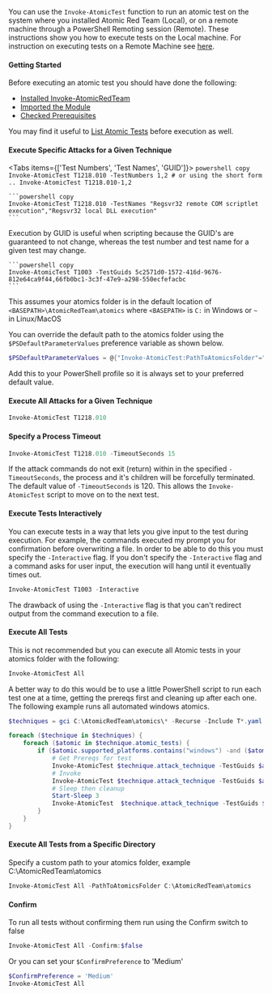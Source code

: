 
You can use the `Invoke-AtomicTest` function to run an atomic test on the system where you installed Atomic Red Team (Local), or on a remote machine through a PowerShell Remoting session (Remote). These instructions show you how to execute tests on the Local machine. For instruction on executing tests on a Remote Machine see [here](/invoke-atomicredteam/execute-tests-remotely).

#### Getting Started

Before executing an atomic test you should have done the following:
* [Installed Invoke-AtomicRedTeam](https://github.com/redcanaryco/invoke-atomicredteam/wiki/Installing-Invoke-AtomicRedTeam)
* [Imported the Module](https://github.com/redcanaryco/invoke-atomicredteam/wiki/Import-the-Module)
* [Checked Prerequisites](https://github.com/redcanaryco/invoke-atomicredteam/wiki/Check-or-Get-Prerequisites-for-Atomic-Tests)

You may find it useful to [List Atomic Tests](https://github.com/redcanaryco/invoke-atomicredteam/wiki/List-Atomic-Tests) before execution as well.

#### Execute Specific Attacks for a Given Technique

<Tabs items={['Test Numbers', 'Test Names', 'GUID']}>
  <Tab>
    ```powershell copy
    Invoke-AtomicTest T1218.010 -TestNumbers 1,2
    # or using the short form ..
    Invoke-AtomicTest T1218.010-1,2
    ```
  </Tab>
  <Tab>

    ```powershell copy
    Invoke-AtomicTest T1218.010 -TestNames "Regsvr32 remote COM scriptlet execution","Regsvr32 local DLL execution"
    ```
  </Tab>
  <Tab>
    Execution by GUID is useful when scripting because the GUID's are guaranteed to not change, whereas the test number
    and test name for a given test may change.

    ```powershell copy
    Invoke-AtomicTest T1003 -TestGuids 5c2571d0-1572-416d-9676-812e64ca9f44,66fb0bc1-3c3f-47e9-a298-550ecfefacbc
    ```

  </Tab>

</Tabs>


This assumes your atomics folder is in the default location of `<BASEPATH>\AtomicRedTeam\atomics` where `<BASEPATH>` is `C:` in Windows or `~` in Linux/MacOS

You can override the default path to the atomics folder using the `$PSDefaultParameterValues` preference variable as shown below.

```powershell copy
$PSDefaultParameterValues = @{"Invoke-AtomicTest:PathToAtomicsFolder"="C:\Users\myuser\Documents\code\atomic-red-team\atomics"}
```
<Callout>
  Add this to your PowerShell profile so it is always set to your preferred default value.
</Callout>



#### Execute All Attacks for a Given Technique

```powershell copy
Invoke-AtomicTest T1218.010
```

#### Specify a Process Timeout

```powershell copy
Invoke-AtomicTest T1218.010 -TimeoutSeconds 15
```

If the attack commands do not exit (return) within in the specified `-TimeoutSeconds`, the process and it's children will be forcefully terminated. The default value of `-TimeoutSeconds` is 120. This allows the `Invoke-AtomicTest` script to move on to the next test.

#### Execute Tests Interactively

You can execute tests in a way that lets you give input to the test during execution. For example, the commands executed my prompt you for confirmation before overwriting a file. In order to be able to do this you must specify the `-Interactive` flag. If you don't specify the `-Interactive` flag and a command asks for user input, the execution will hang until it eventually times out.

```powershell copy
Invoke-AtomicTest T1003 -Interactive
```

The drawback of using the `-Interactive` flag is that you can't redirect output from the command execution to a file.

#### Execute All Tests

This is not recommended but you can execute all Atomic tests in your atomics folder with the following:

```powershell copy
Invoke-AtomicTest All
```

A better way to do this would be to use a little PowerShell script to run each test one at a time, getting the prereqs first and cleaning up after each one. The following example runs all automated windows atomics.

```powershell copy
$techniques = gci C:\AtomicRedTeam\atomics\* -Recurse -Include T*.yaml | Get-AtomicTechnique

foreach ($technique in $techniques) {
    foreach ($atomic in $technique.atomic_tests) {
        if ($atomic.supported_platforms.contains("windows") -and ($atomic.executor -ne "manual")) {
            # Get Prereqs for test
            Invoke-AtomicTest $technique.attack_technique -TestGuids $atomic.auto_generated_guid -GetPrereqs
            # Invoke
            Invoke-AtomicTest $technique.attack_technique -TestGuids $atomic.auto_generated_guid
            # Sleep then cleanup
            Start-Sleep 3
            Invoke-AtomicTest  $technique.attack_technique -TestGuids $atomic.auto_generated_guid -Cleanup
        }
    }
}
```

#### Execute All Tests from a Specific Directory

Specify a custom path to your atomics folder, example C:\AtomicRedTeam\atomics

```powershell copy
Invoke-AtomicTest All -PathToAtomicsFolder C:\AtomicRedTeam\atomics
```

#### Confirm

To run all tests without confirming them run using the Confirm switch to false

```powershell copy
Invoke-AtomicTest All -Confirm:$false
```

Or you can set your `$ConfirmPreference` to 'Medium'

```powershell copy
$ConfirmPreference = 'Medium'
Invoke-AtomicTest All
```
